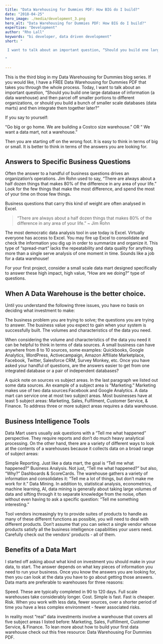 ```yaml
---
title: "Data Warehousing for Dummies PDF: How BIG do I build?"
date: "2018-04-25"
hero_image: ./media/development_3.png
hero_alt: "Data Warehousing for Dummies PDF: How BIG do I build?"
expertise: "Development"
author: "Rho Lall"
keywords: "bi developer, data driven development"
short: "

 I want to talk about an important question, “Should you build one large database of information (a data warehouse) and then parcel off smaller portions to different organizations, or should you build a bunch of smaller scale databases (data marts) and then integrate them together later?

"

---
```

This is the third blog in my Data Warehousing for Dummies blog series. If you would like, I have a FREE Data Warehousing for Dummies PDF that takes you through the whole process. Today, I want to talk about an important question, “Should you build one large database of information (a data warehouse) and then parcel off smaller portions to different organizations, or should you build a bunch of smaller scale databases (data marts) and then integrate them together later?”

If you say to yourself:

“Go big or go home. We are building a Costco size warehouse.” OR “ We want a data mart, not a warehouse.”

Then you are starting off on the wrong foot. It is easy to think in terms of big or small. It is better to think in terms of the answers you are looking for.

## Answers to Specific Business Questions

Often the answer to a handful of business questions drives an organization’s operations. Jim Rohn used to say, “There are always about a half dozen things that makes 80% of the difference in any area of your life.” Look for the few things that make the most difference, and spend the most of your time on those few things.

Business questions that carry this kind of weight are often analysed in Excel. 

> “There are always about a half dozen things that makes 80% of the difference in any area of your life.” ~ Jim Rohn

The most democratic data analysis tool in use today is Excel. Virtually everyone has access to Excel. You may fire up Excel to consolidate and check the information you dig up in order to summarize and organize it. This type of “spread-mart” lacks the repeatability and data quality for anything more than a single serve analysis of one moment in time. Sounds like a job for a data warehouse!

For your first project, consider a small scale data mart designed specifically to answer these high impact, high value, “How are we doing?” type of questions.

## When A Data Warehouse is the better choice.

Until you understand the following three issues, you have no basis on deciding what investment to make:

The business problem you are trying to solve; the questions you are trying to answer.
The business value you expect to gain when your system is successfully built.
The volumes and characteristics of the data you need.

When considering the volume and characteristics of the data you need it can be helpful to think in terms of data sources. A small business can have anywhere from 8 to 10 sources, some examples: Quickbooks, Google Analytics, WordPress, Activecampaign, Amazon Affiliate Marketplace, Facebook, Twitter, Salesforce CRM, Survey Monkey, etc. Once you have asked your handful of questions, are the answers easier to get from one integrated database or a pair of independent databases?

A quick note on sources vs subject areas. In the last paragraph we listed out some data sources. An example of a subject area is “Marketing.” Marketing makes use of two data sources:Facebook and Google Analytics. A data mart can service one at most two subject areas. Most businesses have at least 5 subject areas: Marketing, Sales, Fulfilment, Customer Service, & Finance. To address three or more subject areas requires a data warehouse.

## Business Intelligence Tools

Data Mart users usually ask questions with a “Tell me what happened” perspective. They require reports and don’t do much heavy analytical processing. On the other hand, there are a variety of different ways to look at the contents of a warehouses because it collects data on a broad range of subject areas:

Simple Reporting. Just like a data mart, the goal is “Tell me what happened?”
Business Analysis. Not just, “Tell me what happened?” but also, “Why?”
Dashboards & ScoreCards. The warehouse gathers a variety of information and consolidates it: “Tell me a lot of things, but don’t make me work for it.”
Data Mining. In addition to, statistical analysis, econometrics, machine learning, AI, data mining is generally about taking large volumes of data and sifting through it to separate knowledge from the noise, often without even having to ask a specific question: “Tell me something interesting.”

Tool vendors increasingly try to provide suites of products to handle as many of these different functions as possible, you will need to deal with different products. Don’t assume that you can select a single vendor whose products satisfy all the business intelligence capabilities your users need. Carefully check out the vendors’ products - all of them.

## Benefits of a Data Mart

I started off asking about what kind on investment you should make in your data, to start. The answer depends on what key pieces of information you need to run your business. Once you know the answers you are looking for, then you can look at the data you have to go about getting those answers. Data marts are preferable to warehouses for three reasons:

Speed. These are typically completed in 90 to 120 days. Full scale warehouses take considerably longer.
Cost. Simple is fast. Fast is cheaper.
Risk. When you work with less data, fewer sources, over a shorter period of time you have a less complex environment - fewer associated risks.

In reality most “real” data investments involve a warehouse that covers all five subject areas I listed before: Marketing, Sales, Fulfillment, Customer Service, & Finance. To lean more about how to build your first data warehouse check out this free resource: Data Warehousing For Dummies PDF.


